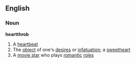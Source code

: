 ==English==
===Noun===
'''heartthrob'''
#A [[heartbeat]]
#The [[object]] of one's [[desire]]s or [[infatuation]]; a [[sweetheart]]
#A [[movie star]] who plays [[romantic]] [[role]]s